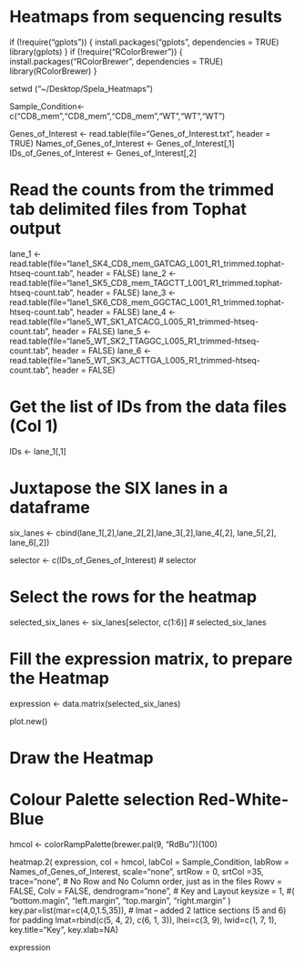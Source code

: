 # Heatmaps from sequencing results

if (!require("gplots")) {
  install.packages("gplots", dependencies = TRUE)
  library(gplots)
}
if (!require("RColorBrewer")) {
  install.packages("RColorBrewer", dependencies = TRUE)
  library(RColorBrewer)
}


setwd ("~/Desktop/Spela_Heatmaps")

Sample_Condition<-c("CD8_mem","CD8_mem","CD8_mem","WT","WT","WT")

Genes_of_Interest <- read.table(file="Genes_of_Interest.txt", header = TRUE)
Names_of_Genes_of_Interest <-  Genes_of_Interest[,1]
IDs_of_Genes_of_Interest <- Genes_of_Interest[,2]

# Read the counts from the trimmed tab delimited files from Tophat output
lane_1 <- read.table(file="lane1_SK4_CD8_mem_GATCAG_L001_R1_trimmed.tophat-htseq-count.tab", header = FALSE)
lane_2 <- read.table(file="lane1_SK5_CD8_mem_TAGCTT_L001_R1_trimmed.tophat-htseq-count.tab", header = FALSE)
lane_3 <- read.table(file="lane1_SK6_CD8_mem_GGCTAC_L001_R1_trimmed.tophat-htseq-count.tab", header = FALSE)
lane_4 <- read.table(file="lane5_WT_SK1_ATCACG_L005_R1_trimmed-htseq-count.tab", header = FALSE)
lane_5 <- read.table(file="lane5_WT_SK2_TTAGGC_L005_R1_trimmed-htseq-count.tab", header = FALSE)
lane_6 <- read.table(file="lane5_WT_SK3_ACTTGA_L005_R1_trimmed-htseq-count.tab", header = FALSE)

# Get the list of IDs from the data files (Col 1)
IDs <- lane_1[,1]

# Juxtapose the SIX lanes in a dataframe
six_lanes <- cbind(lane_1[,2],lane_2[,2],lane_3[,2],lane_4[,2], lane_5[,2], lane_6[,2])

selector <- c(IDs_of_Genes_of_Interest)
# selector


# Select the rows for the heatmap
selected_six_lanes <- six_lanes[selector, c(1:6)]
# selected_six_lanes

# Fill the expression matrix, to prepare the Heatmap
expression <- data.matrix(selected_six_lanes)



plot.new()



# Draw the Heatmap
# Colour Palette selection Red-White-Blue

hmcol <- colorRampPalette(brewer.pal(9, "RdBu"))(100)

heatmap.2( expression, col = hmcol, 
          labCol = Sample_Condition, labRow = Names_of_Genes_of_Interest, 
          scale="none", srtRow = 0, srtCol =35, trace="none", 
          # No Row and No Column order, just as in the files
          Rowv = FALSE, Colv = FALSE, dendrogram="none", 
          # Key and Layout
          keysize = 1, 
          #( "bottom.magin", "left.margin", "top.margin", "right.margin" )
          key.par=list(mar=c(4,0,1.5,35)),
          # lmat -- added 2 lattice sections (5 and 6) for padding
          lmat=rbind(c(5, 4, 2), c(6, 1, 3)), lhei=c(3, 9), lwid=c(1, 7, 1),
          key.title="Key",
          key.xlab=NA)

expression
